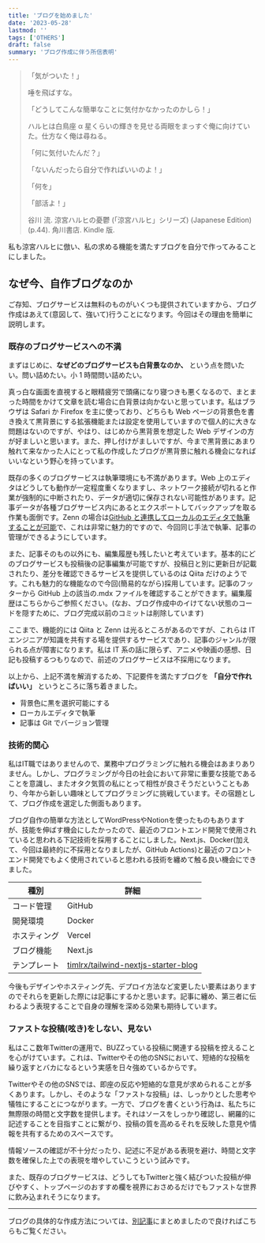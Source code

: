 ```yaml
---
title: 'ブログを始めました'
date: '2023-05-28'
lastmod: ''
tags: ['OTHERS']
draft: false
summary: 'ブログ作成に伴う所信表明'
---
```


> 「気がついた！」
>
> 唾を飛ばすな。
>
> 「どうしてこんな簡単なことに気付かなかったのかしら！」
>
> ハルヒは白鳥座 α 星くらいの輝きを見せる両眼をまっすぐ俺に向けていた。仕方なく俺は尋ねる。
>
> 「何に気付いたんだ？」
>
> 「ないんだったら自分で作ればいいのよ！」
>
> 「何を」
>
> 「部活よ！」
>
> 谷川 流. 涼宮ハルヒの憂鬱 (「涼宮ハルヒ」シリーズ) (Japanese Edition) (p.44). 角川書店. Kindle 版.

私も涼宮ハルヒに倣い、私の求める機能を満たすブログを自分で作ってみることにしました。

## なぜ今、自作ブログなのか

ご存知、ブログサービスは無料のものがいくつも提供されていますから、ブログ作成はあえて(意図して、強いて)行うことになります。今回はその理由を簡単に説明します。

### 既存のブログサービスへの不満

まずはじめに、**なぜどのブログサービスも白背景なのか、** という点を問いたい。問い詰めたい。小 1 時間問い詰めたい。

真っ白な画面を直視すると眼精疲労で頭痛になり寝つきも悪くなるので、まとまった時間をかけて文章を読む場合に白背景は向かないと思っています。私はブラウザは Safari か Firefox を主に使っており、どちらも Web ページの背景色を書き換えて黒背景にする拡張機能または設定を使用していますので個人的に大きな問題はないのですが、やはり、はじめから黒背景を想定した Web デザインの方が好ましいと思います。また、押し付けがましいですが、今まで黒背景にあまり触れて来なかった人にとって私の作成したブログが黒背景に触れる機会になればいいなという野心を持っています。

既存の多くのブログサービスは執筆環境にも不満があります。Web 上のエディタはどうしても動作が一定程度重くなりますし、ネットワーク接続が切れると作業が強制的に中断されたり、データが適切に保存されない可能性があります。記事データが各種ブログサービス内にあるとエクスポートしてバックアップを取る作業も面倒です。Zenn の場合は[GitHub と連携してローカルのエディタで執筆することが可能](https://zenn.dev/zenn/articles/connect-to-github)で、これは非常に魅力的ですので、今回同じ手法で執筆、記事の管理ができるようにしています。

また、記事そのもの以外にも、編集履歴も残したいと考えています。基本的にどのブログサービスも投稿後の記事編集が可能ですが、投稿日と別に更新日が記載されたり、差分を確認できるサービスを提供しているのは Qiita だけのようです。これも魅力的な機能なので今回(簡易的ながら)採用しています。記事のフッターから GitHub 上の該当の.mdx ファイルを確認することができます。編集履歴はこちらからご参照ください。(なお、ブログ作成中のイけてない状態のコードを隠すために、ブログ完成以前のコミットは削除しています)

ここまで、機能的には Qiita と Zenn は光るところがあるのですが、これらは IT エンジニアが知識を共有する場を提供するサービスであり、記事のジャンルが限られる点が障害になります。私は IT 系の話に限らず、アニメや映画の感想、日記も投稿するつもりなので、前述のブログサービスは不採用になります。

以上から、上記不満を解消するため、下記要件を満たすブログを **「自分で作ればいい」** というところに落ち着きました。

- 背景色に黒を選択可能にする
- ローカルエディタで執筆
- 記事は Git でバージョン管理

### 技術的関心

私はIT職ではありませんので、業務中プログラミングに触れる機会はあまりありません。しかし、プログラミングが今日の社会において非常に重要な技能であることを意識し、またオタク気質の私にとって相性が良さそうだということもあり、今年から新しい趣味としてプログラミングに挑戦しています。その宿題として、ブログ作成を選定した側面もあります。

ブログ自作の簡単な方法としてWordPressやNotionを使ったものもありますが、技能を伸ばす機会にしたかったので、最近のフロントエンド開発で使用されていると思われる下記技術を採用することにしました。Next.js、Docker(加えて、今回は最終的に不採用となりましたが、GitHub Actions)と最近のフロントエンド開発でもよく使用されていると思われる技術を纏めて触る良い機会にできました。

| 種別         | 詳細                                                                                          |
| ------------ | --------------------------------------------------------------------------------------------- |
| コード管理   | GitHub                                                                                        |
| 開発環境     | Docker                                                                                        |
| ホスティング | Vercel                                                                                        |
| ブログ機能   | Next.js                                                                                       |
| テンプレート | [timlrx/tailwind-nextjs-starter-blog](https://github.com/timlrx/tailwind-nextjs-starter-blog) |

今後もデザインやホスティング先、デプロイ方法など変更したい要素はありますのでそれらを更新した際には記事にするかと思います。記事に纏め、第三者に伝わるよう表現することで自身の理解を深める効果も期待しています。

### ファストな投稿(呟き)をしない、見ない

私はここ数年Twitterの運用で、BUZZっている投稿に関連する投稿を控えることを心がけています。これは、Twitterやその他のSNSにおいて、短絡的な投稿を繰り返すとバカになるという実感を日々強めているからです。

Twitterやその他のSNSでは、即座の反応や短絡的な意見が求められることが多くあります。しかし、そのような「ファストな投稿」は、しっかりとした思考や犠牲にすることにつながります。一方で、ブログを書くという行為は、私たちに無際限の時間と文字数を提供します。それはソースをしっかり確認し、網羅的に記述することを目指すことに繋がり、投稿の質を高めるそれを反映した意見や情報を共有するためのスペースです。

情報ソースの確認が不十分だったり、記述に不足がある表現を避け、時間と文字数を確保した上での表現を増やしていこうという試みです。

また、既存のブログサービスは、どうしてもTwitterと強く結びついた投稿が伸びやすく、トップページのおすすめ欄を視界におさめるだけでもファストな世界に飲み込まれそうになります。

---

ブログの具体的な作成方法については、[別記事](/blog/how-to-create-a-blog)にまとめましたので良ければこちらもご覧ください。
